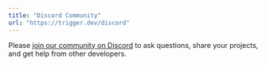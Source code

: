 ```yaml
---
title: "Discord Community"
url: "https://trigger.dev/discord"
---
```


Please [join our community on Discord](https://trigger.dev/discord) to ask questions, share your projects, and get help from other developers.
